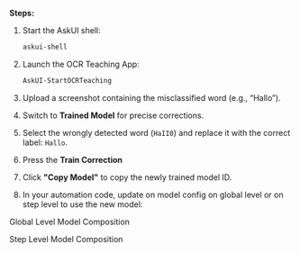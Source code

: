 

**Steps:**

1. Start the AskUI shell:
    ```bash
    askui-shell
    ```
2. Launch the OCR Teaching App:

    ```bash       
    AskUI-StartOCRTeaching
    ```
3. Upload a screenshot containing the misclassified word (e.g., “Hallo”).
4. Switch to **Trained Model** for precise corrections.
5. Select the wrongly detected word (`HaII0`) and replace it with the correct label: `Hallo`.
6. Press the **Train Correction**
6. Click **"Copy Model"** to copy the newly trained model ID.
7. In your automation code, update on model config on global level or on step level to use the new model:

Global Level Model Composition
<ModelCompositionSentenceLevelOnGlobalLevel/>

Step Level Model Composition
<ModelCompositionSentenceLevelOnStepLevel/>